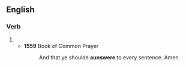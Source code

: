 ==English==

===Verb===
{{head|en|verb}}

# {{obsolete spelling of|en|answer}}
#* '''1559''' Book of Common Prayer
#*: And that ye shoulde '''aunswere''' to every sentence. Amen.